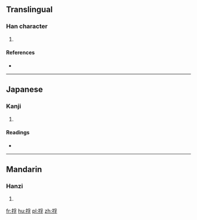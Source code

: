 ==Translingual==

===Han character===
{{Han char|rn=64|rad=手|as=07|sn=10|four=5204<sub>7</sub>|canj=手月弓木 (QBND)}}

# {{defn|Han|sort=手07}}

====References====
* {{Han ref|kx=0433.150|dkj=12139|dj=0782.250|hdz=31884.180|uh=634A|ud=25418|bh=D1BC|bd=53692}}

----

==Japanese==

===Kanji===
{{ja-kanji|grade=|rs=手07}}

# {{defn|lang=ja|sort=手07}}

====Readings====
* {{ja-readings|on=[[ほう]] (hō), [[ぶ]] (bu), [[ふう]] (hū), [[ふ]] (fu)|kun=[[かきあつめる]] (kakiatsumeru)}}

----

==Mandarin==

===Hanzi===
{{cmn-hanzi|pin=[[póu]] ([[pou2]])|wg=p'ou<sup>2</sup>}}

# {{defn|lang=cmn|sort=手07}}

[[fr:捊]]
[[hu:捊]]
[[pl:捊]]
[[zh:捊]]